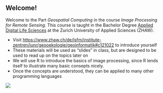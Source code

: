 
## Welcome! {.unnumbered .unlisted}

Welcome to the Part *Geospatial Computing* in the course *Image Processing for Remote Sensing*. This course is taught in the Bachelor Degree [Applied Digital Life Sciences](https://www.zhaw.ch/en/lsfm/studies/bachelor/applied-digital-life-sciences/) at the Zurich University of Applied Sciences (ZHAW).


:::{.notes}
- Visit <https://www.zhaw.ch/de/lsfm/institute-zentren/iunr/geooekologie/geoinformatik#c121022> to introduce yourself
- These materials will be used as "slides" in class, but are designed to be used to read up on the topics later on
- We will use R to introduce the basics of image processing, since R lends itself to illustrate many basic consepts nicely. 
- Once the concepts are understood, they can be applied to many other programming languages
:::

<!-- https://pixabay.com/photos/field-cultivation-fields-cultivation-62952/ -->
![](img/field-cultivation-62952_1280.jpg)